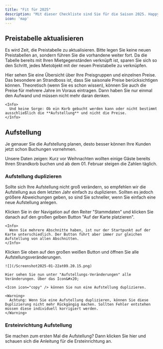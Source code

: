 ```yaml
---
title: "Fit für 2025"
description: "Mit dieser Checkliste sind Sie für die Saison 2025. Happy Booking!"
icon: 'map'
---
```


## Preistabelle aktualisieren

Es wird Zeit, die Preistabelle zu aktualisieren. Bitte legen Sie keine neuen Preistabellen an, sondern führen Sie die vorhandene weiter fort. Da die Tabelle bereits mit Ihren Mietgegenständen verknüpft ist, sparen Sie sich so den Schritt, jedes Mietobjekt mit der neuen Preistabelle zu verknüpfen.

<Steps>
  <Step title="Öffnen Sie die Seite 'Preise'">
    Hier sehen Sie eine Übersicht über Ihre Preisgruppen und einzelnen Preise. Das besondere an Strandboss ist, dass Sie saisonale Preise berücksichtigen können.
  </Step>

  <Step title="Prüfen Sie ob alle Preise bis Ende 2025 gepflegt sind">
    Theoretisch (wenn Sie es schon wissen), können Sie auch die Preise für mehrere Jahre im Voraus eintragen. Dann haben Sie nur einmal den Aufwand und müssen nicht mehr daran denken.

    <Info>
      Und keine Sorge: Ob ein Korb gebucht werden kann oder nicht bestimmt ausschließlich die **Aufstellung** und nicht die Preise.
    </Info>
  </Step>
</Steps>

## Aufstellung

Je genauer Sie die Aufstellung planen, desto besser können Ihre Kunden jetzt schon Buchungen vornehmen.

<Info>
  Unsere Daten zeigen: Kurz vor Weihnachten wollten einige Gäste bereits Ihren Strandkorb buchen und ab dem 01. Februar steigen die Zahlen täglich.
</Info>

### Aufstellung duplizieren

Sollte sich Ihre Aufstellung nicht groß verändern, so empfehlen wir die Aufstellung aus dem letzten Jahr einfach zu duplizieren. Sollten es jedoch größere Abweichungen geben, so sind Sie schneller, wenn Sie einfach eine neue Aufstellung anlegen.

<Steps>
  <Step title="Öffnen Sie die Aufstellungs-Ansicht">
    Klicken Sie in der Navigation auf den Reiter "Stammdaten" und klicken Sie danach auf den großen gelben Button "Auf der Karte platzieren".

    <Info>
      Wenn Sie mehrere Abschnitte haben, ist nur der Startpunkt auf der Karte unterschiedlich. Der Button führt aber immer zur gleichen Aufstellung von allen Abschnitten.
    </Info>
  </Step>

  <Step title="In der Aufstellung">
    Klicken Sie oben auf den großen weißen Button und öffnen Sie alle Aufstellungsveränderungen.

    ![](/Screenshot2025-01-22at09.20.15.png)

    Hier sehen Sie nun unter "Aufstellungs-Veränderungen" alle Veränderungen. Über das Icon&#x20;

    <Icon icon="copy" /> können Sie nun eine Aufstellung duplizieren.

    <Warning>
      Achtung: Wenn Sie eine Aufstellung duplizieren, können Sie diese Duplizierung nicht mehr Rückgängig machen. Sollten Fehler entstehen müssen diese individuell korrigiert werden.
    </Warning>
  </Step>
</Steps>

### Ersteinrichtung Aufstellung

Sie machen zum ersten Mal die Aufstellung? Dann klicken Sie hier und schauen sich die Anleitung für die Ersteinrichtung an.